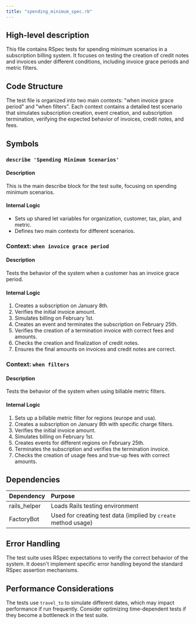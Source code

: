 ```yaml
---
title: "spending_minimum_spec.rb"
---
```


## High-level description
This file contains RSpec tests for spending minimum scenarios in a subscription billing system. It focuses on testing the creation of credit notes and invoices under different conditions, including invoice grace periods and metric filters.

## Code Structure
The test file is organized into two main contexts: "when invoice grace period" and "when filters". Each context contains a detailed test scenario that simulates subscription creation, event creation, and subscription termination, verifying the expected behavior of invoices, credit notes, and fees.

## Symbols

### `describe 'Spending Minimum Scenarios'`
#### Description
This is the main describe block for the test suite, focusing on spending minimum scenarios.

#### Internal Logic
- Sets up shared let variables for organization, customer, tax, plan, and metric.
- Defines two main contexts for different scenarios.

### Context: `when invoice grace period`
#### Description
Tests the behavior of the system when a customer has an invoice grace period.

#### Internal Logic
1. Creates a subscription on January 8th.
2. Verifies the initial invoice amount.
3. Simulates billing on February 1st.
4. Creates an event and terminates the subscription on February 25th.
5. Verifies the creation of a termination invoice with correct fees and amounts.
6. Checks the creation and finalization of credit notes.
7. Ensures the final amounts on invoices and credit notes are correct.

### Context: `when filters`
#### Description
Tests the behavior of the system when using billable metric filters.

#### Internal Logic
1. Sets up a billable metric filter for regions (europe and usa).
2. Creates a subscription on January 8th with specific charge filters.
3. Verifies the initial invoice amount.
4. Simulates billing on February 1st.
5. Creates events for different regions on February 25th.
6. Terminates the subscription and verifies the termination invoice.
7. Checks the creation of usage fees and true-up fees with correct amounts.

## Dependencies
| Dependency | Purpose |
|:-----------|:--------|
| rails_helper | Loads Rails testing environment |
| FactoryBot | Used for creating test data (implied by `create` method usage) |

## Error Handling
The test suite uses RSpec expectations to verify the correct behavior of the system. It doesn't implement specific error handling beyond the standard RSpec assertion mechanisms.

## Performance Considerations
The tests use `travel_to` to simulate different dates, which may impact performance if run frequently. Consider optimizing time-dependent tests if they become a bottleneck in the test suite.
